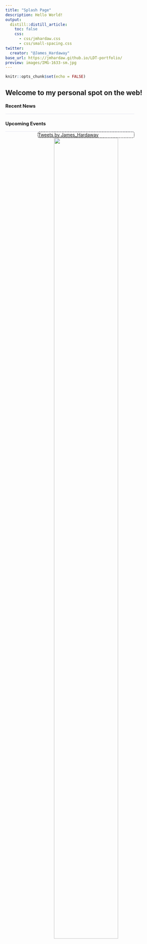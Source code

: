 ```yaml
---
title: "Splash Page"
description: Hello World!
output:
  distill::distill_article:
    toc: false
    css:
      - css/jmhardaw.css
      - css/small-spacing.css
twitter:
  creator: "@James_Hardaway"
base_url: https://jmhardaw.github.io/LDT-portfolio/
preview: images/IMG-1633-sm.jpg
---
```


```r
knitr::opts_chunk$set(echo = FALSE)
```

<style>

.twitter-border {
 border: 1px dashed black;
 width: 300px;
 position : relative;
 border-radius: 5px;
 margin: 0 auto;
}
.twitter-border::before {
 content: "\f099";
 font-family: "Font Awesome 5 Brands";
 font-weight: 900; 
 font-size: 1.5rem;
 position: absolute;
 top: -15px;
 left: -15px;
}
.twitter-border > p {
  margin-block-start: 0em;
  margin-block-end: 0em;
  margin-bottom: 0em;
}
@media (min-width: 1024px) {
  .home-with-sidebar .home-main {
    float: left;
    width: 60%;
  }
}
@media (min-width: 1024px) {
  .home-with-sidebar .home-sidebar {
    float: right;
    width: 30%;
    margin-top: 60px;
    padding-top: 24px;
    padding-bottom: 24px;
  }
}
.news-container {
  width: 80%;
}
.news-item {
  line-height: 1.45em;
  border-bottom: 1px solid #e3e4F0;
  margin-top: 0px;
  margin-bottom: 0px;
  font-size: 0.9em;
}

</style>

<div class="home-with-sidebar l-screen-inset">

<div class="home-main">

## Welcome to my personal spot on the web!
:::: news-container
::: news-item
### Recent News
:::
::: news-item
### Upcoming Events
:::
::::

</div>

<div class="home-sidebar">
<div class="twitter-border">
<a class="twitter-timeline" data-height="600" data-width="300"  href="https://twitter.com/James_Hardaway?ref_src=twsrc%5Etfw">Tweets by James_Hardaway</a>

</div>
<script async src="https://platform.twitter.com/widgets.js" charset="utf-8"></script>

<center>
<a href="https://studentveterans.org/about/"><img src="images/sva-logo.png" width="80%" style="max-width:250px;"></a>
</center>

</div>
</div>

